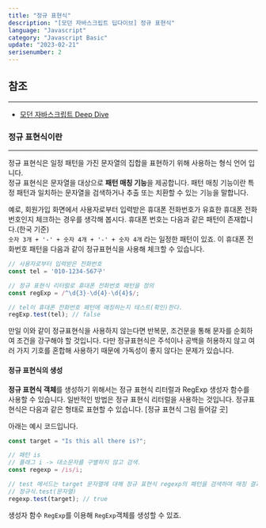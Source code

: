 ```yaml
---
title: "정규 표현식"
description: "[모던 자바스크립트 딥다이브] 정규 표현식"
language: "Javascript"
category: "Javascript Basic"
update: "2023-02-21"
serisenumber: 2
---
```

## 참조
---
- [모던 자바스크립트 Deep Dive](https://www.aladin.co.kr/shop/wproduct.aspx?ItemId=251552545)

### 정규 표현식이란
---
정규 표현식은 일정 패턴을 가진 문자열의 집합을 표현하기 위해 사용하는 형식 언어 입니다.  
정규 표현식은 문자열을 대상으로 <b>패턴 매칭 기능</b>을 제공합니다. 패턴 매칭 기능이란 특정 패턴과 일치하는 문자열을 검색하거나 추출 또는 치환할 수 있는 기능을 말합니다.

예로, 회원가입 화면에서 사용자로부터 입력받은 휴대폰 전화번호가 유효한 휴대폰 전화번호인지 체크하는 경우를 생각해 봅시다. 휴대폰 번호는 다음과 같은 패턴이 존재합니다.(한국 기준)  
`숫자 3개 + '-' + 숫자 4개 + '-' + 숫자 4개` 라는 일정한 패턴이 있죠. 이 휴대폰 전화번호 패턴을 다음과 같이 정규표현식을 사용해 체크할 수 있습니다.

```js
// 사용자로부터 입력받은 전화번호
const tel = '010-1234-567구'

// 정규 표현식 리터럴로 휴대폰 전화번호 패턴을 정의
const regExp = /^\d{3}-\d{4}-\d{4}$/;

// tel이 휴대폰 전화번호 패턴에 매칭하는지 테스트(확인)한다.
regExp.test(tel); // false
```

만일 이와 같이 정규표현식을 사용하지 않는다면 반복문, 조건문을 통해 문자를 순회하여 조건을 강구해야 할 것입니다. 다만 정규표현식은 주석이나 공백을 허용하지 않고 여러 가지 기호를 혼합해 사용하기 때문에 가독성이 좋지 않다는 문제가 있습니다.

#### 정규 표현식의 생성
<b>정규 표현식 객체</b>를 생성하기 위해서는 정규 표현식 리터럴과 RegExp 생성자 함수를 사용할 수 있습니다. 일반적인 방법은 정규 표현식 리터럴을 사용하는 것입니다. 정규표현식은 다음과 같은 형태로 표현할 수 있습니다.
[정규 표현식 그림 들어갈 곳]

아래는 예시 코드입니다.
```js
const target = "Is this all there is?";

// 패턴 is
// 플래그 i -> 대소문자를 구별하지 않고 검색.
const regexp = /is/i;

// test 메서드는 target 문자열에 대해 정규 표현식 regexp의 패턴을 검색하여 매칭 결과를 불리언 값으로 반환합니다.
// 정규식.test(문자열)
regexp.test(target); // true
```

생성자 함수 `RegExp`를 이용해 `RegExp`객체를 생성할 수 있죠.
```js

```